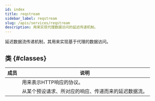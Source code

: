 ```yaml
---
id: index
title: reqstream
sidebar_label: reqstream
slug: /apis/services/reqstream
description: 用来实现代理数据访问的延迟传递机制。
---
```




<APITopBar type="module" source="services.reqstream" />

延迟数据流传递机制，其用来实现基于代理的数据访问。

## 类 {#classes}

|                                                  成员                                                  | <center>说明</center>                                |
| :----------------------------------------------------------------------------------------------------: | :--------------------------------------------------- |
|      [<IconObjType type="type" hasText={true} text="ProtocolResponse"/>](./ProtocolResponse.mdx)       | 用来表示HTTP响应的协议。                             |
| [<IconObjType type="class" hasText={true} text="DeferredRequestStream"/>](./DeferredRequestStream.mdx) | 从某个预设请求、所对应的响应、传递而来的延迟数据流。 |
